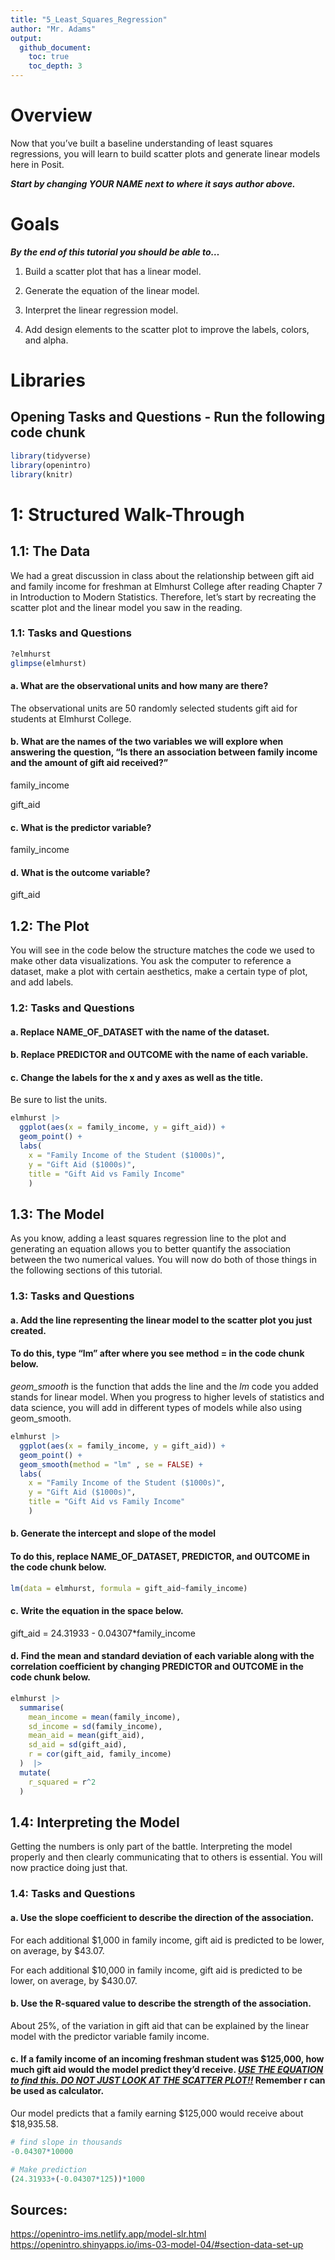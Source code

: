 ```yaml
---
title: "5_Least_Squares_Regression"
author: "Mr. Adams"
output: 
  github_document:
    toc: true
    toc_depth: 3
---
```


# Overview

Now that you've built a baseline understanding of least squares regressions, you will learn to build scatter plots and generate linear models here in Posit.

***Start by changing YOUR NAME next to where it says author above.***

# Goals

***By the end of this tutorial you should be able to...***

1.  Build a scatter plot that has a linear model.

2.  Generate the equation of the linear model.

3.  Interpret the linear regression model.

4.  Add design elements to the scatter plot to improve the labels, colors, and alpha.

# Libraries

## **Opening Tasks and Questions - Run the following code chunk**

```r
library(tidyverse)
library(openintro)
library(knitr)

```

# 1: Structured Walk-Through

## 1.1: The Data

We had a great discussion in class about the relationship between gift aid and family income for freshman at Elmhurst College after reading Chapter 7 in Introduction to Modern Statistics. Therefore, let's start by recreating the scatter plot and the linear model you saw in the reading.

### 1.1: Tasks and Questions

```r
?elmhurst
glimpse(elmhurst)
```

#### a. What are the observational units and how many are there?

The observational units are 50 randomly selected students gift aid for students at Elmhurst College.

#### b. What are the names of the two variables we will explore when answering the question, "Is there an association between family income and the amount of gift aid received?"

family_income

gift_aid

#### c. What is the predictor variable?

family_income

#### d. What is the outcome variable?

gift_aid

## 1.2: The Plot

You will see in the code below the structure matches the code we used to make other data visualizations. You ask the computer to reference a dataset, make a plot with certain aesthetics, make a certain type of plot, and add labels.

### 1.2: Tasks and Questions

#### a. Replace NAME_OF_DATASET with the name of the dataset.

#### b. Replace PREDICTOR and OUTCOME with the name of each variable.

#### c. Change the labels for the x and y axes as well as the title.

Be sure to list the units.

```r

elmhurst |>
  ggplot(aes(x = family_income, y = gift_aid)) +
  geom_point() +
  labs(
    x = "Family Income of the Student ($1000s)", 
    y = "Gift Aid ($1000s)",
    title = "Gift Aid vs Family Income"
    )

```

## 1.3: The Model

As you know, adding a least squares regression line to the plot and generating an equation allows you to better quantify the association between the two numerical values. You will now do both of those things in the following sections of this tutorial.

### 1.3: Tasks and Questions

#### a. Add the line representing the linear model to the scatter plot you just created.

#### To do this, type "lm" after where you see method = in the code chunk below.

*geom_smooth* is the function that adds the line and the *lm* code you added stands for linear model. When you progress to higher levels of statistics and data science, you will add in different types of models while also using geom_smooth.

```r
elmhurst |>
  ggplot(aes(x = family_income, y = gift_aid)) +
  geom_point() +
  geom_smooth(method = "lm" , se = FALSE) +
  labs(
    x = "Family Income of the Student ($1000s)", 
    y = "Gift Aid ($1000s)",
    title = "Gift Aid vs Family Income"
    )
```

#### b. Generate the intercept and slope of the model

#### To do this, replace NAME_OF_DATASET, PREDICTOR, and OUTCOME in the code chunk below.

```r
lm(data = elmhurst, formula = gift_aid~family_income)
```

#### c. Write the equation in the space below.

gift_aid = 24.31933 - 0.04307\*family_income

#### d. Find the mean and standard deviation of each variable along with the correlation coefficient by changing PREDICTOR and OUTCOME in the code chunk below.

```r
elmhurst |>
  summarise(
    mean_income = mean(family_income), 
    sd_income = sd(family_income), 
    mean_aid = mean(gift_aid), 
    sd_aid = sd(gift_aid),
    r = cor(gift_aid, family_income)
  )  |>
  mutate(
    r_squared = r^2
  )
```

## 1.4: Interpreting the Model

Getting the numbers is only part of the battle. Interpreting the model properly and then clearly communicating that to others is essential. You will now practice doing just that.

### 1.4: Tasks and Questions

#### a. Use the slope coefficient to describe the direction of the association.

For each additional \$1,000 in family income, gift aid is predicted to be lower, on average, by \$43.07.

For each additional \$10,000 in family income, gift aid is predicted to be lower, on average, by \$430.07.

#### b. Use the R-squared value to describe the strength of the association.

About 25%, of the variation in gift aid that can be explained by the linear model with the predictor variable family income.

#### c. If a family income of an incoming freshman student was \$125,000, how much gift aid would the model predict they'd receive. [***USE THE EQUATION to find this. DO NOT JUST LOOK AT THE SCATTER PLOT!!***]{.underline} Remember r can be used as calculator.

Our model predicts that a family earning \$125,000 would receive about \$18,935.58.

```r
# find slope in thousands
-0.04307*10000

# Make prediction
(24.31933+(-0.04307*125))*1000

```

## Sources:

<https://openintro-ims.netlify.app/model-slr.html> <https://openintro.shinyapps.io/ims-03-model-04/#section-data-set-up>
